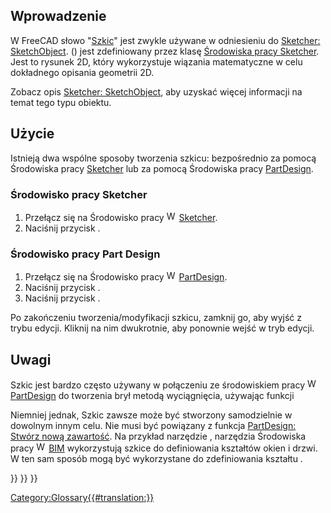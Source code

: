 <languages/>

<span id="Introduction"></span>
==Wprowadzenie==

{{TOCright}}

W FreeCAD słowo "[[Sketch/pl|Szkic]]" jest zwykle używane w odniesieniu do [[Sketcher_SketchObject|Sketcher: SketchObject]]. ({{incode|Sketcher::SketchObject}}) jest zdefiniowany przez klasę [[Sketcher Workbench/pl|Środowiska pracy Sketcher]]. Jest to rysunek 2D, który wykorzystuje wiązania matematyczne w celu dokładnego opisania geometrii 2D.

Zobacz opis [[Sketcher SketchObject|Sketcher: SketchObject]], aby uzyskać więcej informacji na temat tego typu obiektu.

<span id="Usage"></span>
==Użycie==

Istnieją dwa wspólne sposoby tworzenia szkicu: bezpośrednio za pomocą Środowiska pracy [[Sketcher Workbench/pl|Sketcher]] lub za pomocą Środowiska pracy [[PartDesign Workbench/pl|PartDesign]].

<span id="Sketcher_Workbench"></span>
===Środowisko pracy Sketcher===

# Przełącz się na Środowisko pracy [[Image:Workbench_Sketcher.svg|16px]] [[Sketcher Workbench/pl|Sketcher]].
# Naciśnij przycisk {{Button|[[File:Sketcher_NewSketch.svg|16px]] [[Sketcher_NewSketch/pl|Sketcher: Utwórz nowy szkic]]}}.

<span id="PartDesign_Workbench"></span>
===Środowisko pracy Part Design===

# Przełącz się na Środowisko pracy [[Image:Workbench_PartDesign.svg|16px]] [[PartDesign Workbench|PartDesign]].
# Naciśnij przycisk {{Button|[[File:PartDesign_Body.svg|16px]] [[PartDesign_Body/pl|PartDesign: Stwórz nową zawartość]]}}.
# Naciśnij przycisk {{Button|[[File:PartDesign_NewSketch.svg|16px]] [[PartDesign_NewSketch|PartDesign: Utwórz nowy szkic]]}}.

Po zakończeniu tworzenia/modyfikacji szkicu, zamknij go, aby wyjść z trybu edycji. Kliknij na nim dwukrotnie, aby ponownie wejść w tryb edycji.

<span id="Notes"></span>
==Uwagi==

Szkic jest bardzo często używany w połączeniu ze środowiskiem pracy [[File:Workbench_PartDesign.svg|16px]] [[PartDesign_Workbench/pl|PartDesign]] do tworzenia brył metodą wyciągnięcia, używając funkcji {{Button|[[File:PartDesign Pad.svg|16px]] [[PartDesign Pad/pl|PartDesign: Wyciągnij wybrany szkic]]}}

Niemniej jednak, Szkic zawsze może być stworzony samodzielnie w dowolnym innym celu. Nie musi być powiązany z funkcja [[PartDesign Body/pl|PartDesign: Stwórz nową zawartość]]. Na przykład narzędzie {{Button|[[File:Arch_Window.svg|16px]] [[Arch_Window|Arch Window]]}}, narzędzia Środowiska pracy [[File:Workbench_BIM.svg|16px]] [[BIM Workbench/pl|BIM]] wykorzystują szkice do definiowania kształtów okien i drzwi. W ten sam sposób mogą być wykorzystane do zdefiniowania kształtu {{Button|[[File:Arch_Wall.svg|16px]] [[Arch_Wall|Arch: Wall]]}}.

{{Sketcher Tools navi{{#translation:}}}}
{{Document objects navi{{#translation:}}}}
{{Userdocnavi{{#translation:}}}}
[[Category:Glossary{{#translation:}}]]